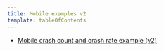 ```yaml
---
title: Mobile examples v2
template: tableOfContents
---
```


* [Mobile crash count and crash rate example (v2)](/docs/apis/rest-api-v2/mobile-examples-v2/mobile-crash-count-crash-rate-example-v2)

